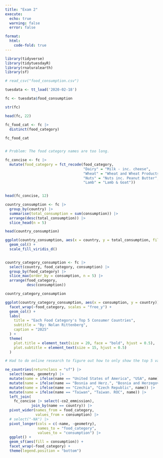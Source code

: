 ```yaml
---
title: "Exam 2"
execute:
  echo: true
  warning: false
  error: false

format: 
  html: 
    code-fold: true
---
```




```r

library(tidyverse)
library(tidytuesdayR)
library(rnaturalearth)
library(sf)


```


```r

# read_csv("food_consumption.csv")

tuesdata <- tt_load('2020-02-18')

fc <- tuesdata$food_consumption

```



```r
str(fc)
```

```r
head(fc, 22)
```


```r

fc_food_cat <- fc |>
  distinct(food_category)
  
fc_food_cat


# Problem: The food category names are too long. 

```



```r

fc_concise <- fc |>
  mutate(food_category = fct_recode(food_category,
                                    "Dairy" = "Milk - inc. cheese",
                                    "Wheat" = "Wheat and Wheat Products",
                                    "Nuts" = "Nuts inc. Peanut Butter",
                                    "Lamb" = "Lamb & Goat"))
                                  

head(fc_concise, 12)


```


```r
country_consumption <- fc |>
  group_by(country) |>
  summarise(total_consumption = sum(consumption)) |> 
  arrange(desc(total_consumption)) |>
  slice_head(n = 5)

head(country_consumption)
```

```r

ggplot(country_consumption, aes(x = country, y = total_consumption, fill = country)) +
  geom_col() + 
  scale_fill_viridis_d()
  
```


```r

country_category_consumption <- fc |>
  select(country, food_category, consumption) |>
  group_by(food_category) |>
  slice_max(order_by = consumption, n = 5) |>
  arrange(food_category, 
          desc(consumption))

country_category_consumption
```


```r





ggplot(country_category_consumption, aes(x = consumption, y = country)) + 
  facet_wrap(~food_category, scales = "free_y") +
  geom_col() + 
  labs(
    title = "Each Food Category's Top 5 Consumer Countries",
    subtitle = "By: Nolan Rittenberg", 
    caption = "2025"
  ) + 
  theme(
    plot.title = element_text(size = 20, face = "bold", hjust = 0.5),
    plot.subtitle = element_text(size = 15, hjust = 0.5)
  )

# Had to do online research to figure out how to only show the top 5 values in each faceted graph. This is how I know to use "free_y"

```






```r

ne_countries(returnclass = "sf") |> 
  select(name, geometry) |>
  mutate(name = ifelse(name == "United States of America", "USA", name)) |>
  mutate(name = ifelse(name == "Bosnia and Herz.", "Bosnia and Herzegovina", name)) |>
  mutate(name = ifelse(name == "Czechia", "Czech Republic", name)) |>
  mutate(name = ifelse(name == "Taiwan", "Taiwan. ROC", name)) |>
  left_join(
    fc_concise |> select(-co2_emmission), 
            join_by(name == country)) |>
  pivot_wider(names_from = food_category,
              values_from = consumption) |>
  # select("-NA") |>
  pivot_longer(cols = c(-name, -geometry),
               names_to = "food_category",
               values_to = "consumption") |>
  ggplot() + 
  geom_sf(aes(fill = consumption)) + 
  facet_wrap(~food_category) + 
  theme(legend.position = "bottom")

```




